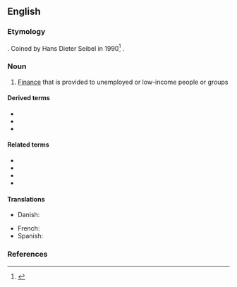 ==English==

===Etymology===
{{prefix|micro|finance|lang=en}}. Coined by Hans Dieter Seibel in 1990<ref>{{cite-journal|title=Does History Matter? The Old and the New World of Microfinance in Europe and Asia|url=http://www.microfinancegateway.org/gm/document-1.9.29698/29667_file_Does_History_Matter.pdf|author=Hans Dieter Seibel|year=2005|journal=University of Cologne Development Research Center}}</ref><!-- Should check for earlier references.-->.

===Noun===
{{wikipedia}}
{{en-noun|-}}

# {{lb|en|finance}} [[finance|Finance]] that is provided to unemployed or low-income people or groups

====Derived terms====
* {{l|en|microfinancial}}
* {{l|en|microfinancier}}
* {{l|en|microfinancing}}

====Related terms====
* {{l|en|macrofinance}}
* {{l|en|microcredit}}
* {{l|en|microinsurance}}
* {{l|en|microlending}}

====Translations====
{{trans-top|finance provided to low-income people}}
* Danish: {{t|da|mikrofinans|c}}
{{trans-mid}}
* French: {{t+|fr|microfinance|f}}
* Spanish: {{t|es|microfinanza|f}}
{{trans-bottom}}

===References===
<references/>